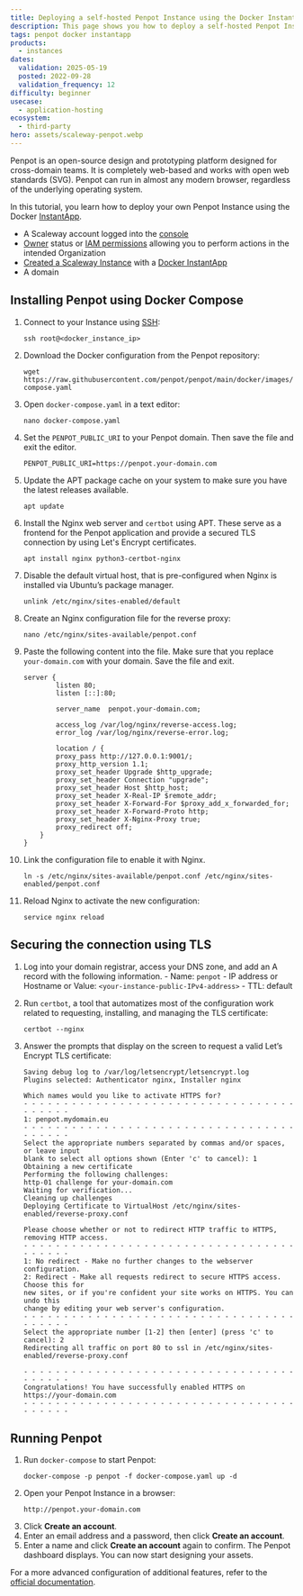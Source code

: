 ```yaml
---
title: Deploying a self-hosted Penpot Instance using the Docker InstantApp
description: This page shows you how to deploy a self-hosted Penpot Instance using the Docker InstantApp
tags: penpot docker instantapp
products:
  - instances
dates:
  validation: 2025-05-19
  posted: 2022-09-28
  validation_frequency: 12
difficulty: beginner
usecase:
  - application-hosting
ecosystem:
  - third-party
hero: assets/scaleway-penpot.webp
---
```




Penpot is an open-source design and prototyping platform designed for cross-domain teams. It is completely web-based and works with open web standards (SVG). Penpot can run in almost any modern browser, regardless of the underlying operating system.

In this tutorial, you learn how to deploy your own Penpot Instance using the Docker [InstantApp](/tutorials/docker-instantapp/).

<Requirements />

- A Scaleway account logged into the [console](https://account.scaleway.com/?service=elements)
- [Owner](/iam/concepts/#owner) status or [IAM permissions](/iam/concepts/#permission) allowing you to perform actions in the intended Organization
- [Created a Scaleway Instance](/instances/how-to/create-an-instance/) with a [Docker InstantApp](https://console.scaleway.com/instance/servers/create?area=fr-par-1&imageKey=c1b530d8-0ca0-45c4-80db-ba06608287b2&offerName=PLAY2-MICRO)
- A domain

## Installing Penpot using Docker Compose

1. Connect to your Instance using [SSH](/instances/how-to/connect-to-instance/):
    ```
    ssh root@<docker_instance_ip>
    ```

2. Download the Docker configuration from the Penpot repository:

    ```
    wget https://raw.githubusercontent.com/penpot/penpot/main/docker/images/docker-compose.yaml
    ```

3. Open `docker-compose.yaml` in a text editor:
    ```
    nano docker-compose.yaml
    ```

4. Set the `PENPOT_PUBLIC_URI` to your Penpot domain. Then save the file and exit the editor.
    ```
    PENPOT_PUBLIC_URI=https://penpot.your-domain.com
    ```
5. Update the APT package cache on your system to make sure you have the latest releases available.
    ```
    apt update
    ```

6. Install the Nginx web server and `certbot` using APT. These serve as a frontend for the Penpot application and provide a secured TLS connection by using Let's Encrypt certificates.
    ```
    apt install nginx python3-certbot-nginx
    ```

7. Disable the default virtual host, that is pre-configured when Nginx is installed via Ubuntu’s package manager.
    ```
    unlink /etc/nginx/sites-enabled/default
    ```

8. Create an Nginx configuration file for the reverse proxy:
    ```
    nano /etc/nginx/sites-available/penpot.conf
    ```

9. Paste the following content into the file. Make sure that you replace `your-domain.com` with your domain. Save the file and exit.
    ```
    server {
            listen 80;
            listen [::]:80;

            server_name  penpot.your-domain.com;

            access_log /var/log/nginx/reverse-access.log;
            error_log /var/log/nginx/reverse-error.log;

            location / {
            proxy_pass http://127.0.0.1:9001/;
            proxy_http_version 1.1;
            proxy_set_header Upgrade $http_upgrade;
            proxy_set_header Connection "upgrade";
            proxy_set_header Host $http_host;
            proxy_set_header X-Real-IP $remote_addr;
            proxy_set_header X-Forward-For $proxy_add_x_forwarded_for;
            proxy_set_header X-Forward-Proto http;
            proxy_set_header X-Nginx-Proxy true;
            proxy_redirect off;
        }
    }
    ```
10. Link the configuration file to enable it with Nginx.
    ```
    ln -s /etc/nginx/sites-available/penpot.conf /etc/nginx/sites-enabled/penpot.conf
    ```
11. Reload Nginx to activate the new configuration:
    ```
    service nginx reload
    ```

## Securing the connection using TLS

1. Log into your domain registrar, access your DNS zone, and add an A record with the following information.
        - Name: `penpot`
        - IP address or Hostname or Value: `<your-instance-public-IPv4-address>`
        - TTL: default

2. Run `certbot`, a tool that automatizes most of the configuration work related to requesting, installing, and managing the TLS certificate:
    ```
    certbot --nginx
    ```
3. Answer the prompts that display on the screen to request a valid Let’s Encrypt TLS certificate:
    ```
    Saving debug log to /var/log/letsencrypt/letsencrypt.log
    Plugins selected: Authenticator nginx, Installer nginx

    Which names would you like to activate HTTPS for?
    - - - - - - - - - - - - - - - - - - - - - - - - - - - - - - - - - - - - - - - -
    1: penpot.mydomain.eu
    - - - - - - - - - - - - - - - - - - - - - - - - - - - - - - - - - - - - - - - -
    Select the appropriate numbers separated by commas and/or spaces, or leave input
    blank to select all options shown (Enter 'c' to cancel): 1
    Obtaining a new certificate
    Performing the following challenges:
    http-01 challenge for your-domain.com
    Waiting for verification...
    Cleaning up challenges
    Deploying Certificate to VirtualHost /etc/nginx/sites-enabled/reverse-proxy.conf

    Please choose whether or not to redirect HTTP traffic to HTTPS, removing HTTP access.
    - - - - - - - - - - - - - - - - - - - - - - - - - - - - - - - - - - - - - - - -
    1: No redirect - Make no further changes to the webserver configuration.
    2: Redirect - Make all requests redirect to secure HTTPS access. Choose this for
    new sites, or if you're confident your site works on HTTPS. You can undo this
    change by editing your web server's configuration.
    - - - - - - - - - - - - - - - - - - - - - - - - - - - - - - - - - - - - - - - -
    Select the appropriate number [1-2] then [enter] (press 'c' to cancel): 2
    Redirecting all traffic on port 80 to ssl in /etc/nginx/sites-enabled/reverse-proxy.conf

    - - - - - - - - - - - - - - - - - - - - - - - - - - - - - - - - - - - - - - - -
    Congratulations! You have successfully enabled HTTPS on https://your-domain.com
    - - - - - - - - - - - - - - - - - - - - - - - - - - - - - - - - - - - - - - - -
    ```

## Running Penpot

1. Run `docker-compose` to start Penpot:
    ```
    docker-compose -p penpot -f docker-compose.yaml up -d
    ```
2. Open your Penpot Instance in a browser:
    ```
    http://penpot.your-domain.com
    ```
3. Click **Create an account**.
4. Enter an email address and a password, then click **Create an account**.
    <Lightbox image={image} alt="" />
5. Enter a name and click **Create an account** again to confirm. The Penpot dashboard displays. You can now start designing your assets.
    <Lightbox image={image2} alt="" />

For a more advanced configuration of additional features, refer to the [official documentation](https://help.penpot.app/technical-guide/configuration/).